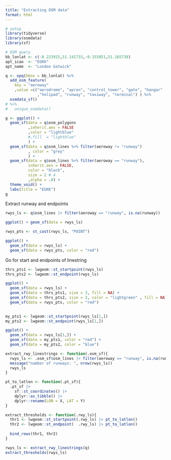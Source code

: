 ```yaml
---
title: "Extracting OSM data"
format: html
---
```


```r
# setup
library(tidyverse)
library(osmdata)
library(sf)
```

```r
# OSM query
bb_lonlat <- c(-0.223915,51.141733,-0.155851,51.165738)
apt_icao  <- "EGKK"
apt_name  <- "London Gatwick"

q <- opq(bbox = bb_lonlat) %>% 
  add_osm_feature(
    key = "aeroway"
    ,value =c("aerodrome", "apron", "control_tower", "gate", "hangar"
              ,"helipad", "runway", "taxiway", "terminal") ) %>% 
  osmdata_sf() 
# %>%
#   unique_osmdata()
```

```r
g <- ggplot() +
  geom_sf(data = q$osm_polygons
          ,inherit.aes = FALSE
          ,color = "lightblue"
          #,fill  = "lightblue"
          ) +
  geom_sf(data = q$osm_lines %>% filter(aeroway != "runway")
          , color = "grey"
          ) +
  geom_sf(data = q$osm_lines %>% filter(aeroway == "runway"),
          inherit.aes = FALSE,
          color = "black",
          size = 2 #.4
          ,alpha = .8) +
  theme_void() +
  labs(title = "EGKK")
g
```


Extract runway and endpoints

```r
rwys_ls <- q$osm_lines |> filter(aeroway == "runway", is.na(runway))

ggplot() + geom_sf(data = rwys_ls)
```

```r
rwys_pts <- st_cast(rwys_ls, "POINT")

ggplot() + 
  geom_sf(data = rwys_ls) +
  geom_sf(data = rwys_pts, color = "red")
```

Go for start and endpoints of linestring

```r
thrs_pts1 <- lwgeom::st_startpoint(rwys_ls)
thrs_pts2 <- lwgeom::st_endpoint(rwys_ls)

ggplot() + 
  geom_sf(data = rwys_ls) +
  geom_sf(data = thrs_pts1, size = 3, fill = NA) +
  geom_sf(data = thrs_pts2, size = 3, color = "lightgreen" , fill = NA) +
  geom_sf(data = rwys_pts, color = "red")
  
```

```r
my_pts1 <- lwgeom::st_startpoint(rwys_ls[1,])
my_pts2 <- lwgeom::st_endpoint(rwys_ls[1,])

ggplot() + 
  geom_sf(data = rwys_ls[1,]) +
  geom_sf(data = my_pts1, color = "red") + 
  geom_sf(data = my_pts2, color = "blue")
```

```r
extract_rwy_linestrings <- function(.osm_sf){
  rwys_ls <- .osm_sf$osm_lines |> filter(aeroway == "runway", is.na(runway))
  message("number of runways: ", nrow(rwys_ls))
  rwys_ls
}

pt_to_latlon <- function(.pt_sf){
  .pt_sf |> 
    sf::st_coordinates() |> 
    dplyr::as_tibble() |> 
    dplyr::rename(LON = X, LAT = Y) 
}

extract_thresholds <- function(.rwy_ls){
  thr1 <- lwgeom::st_startpoint(.rwy_ls) |> pt_to_latlon()
  thr2 <- lwgeom::st_endpoint(  .rwy_ls) |> pt_to_latlon()
  
  bind_rows(thr1, thr2)
}
```

```r
rwys_ls <- extract_rwy_linestrings(q)
extract_thresholds(rwys_ls)
```

